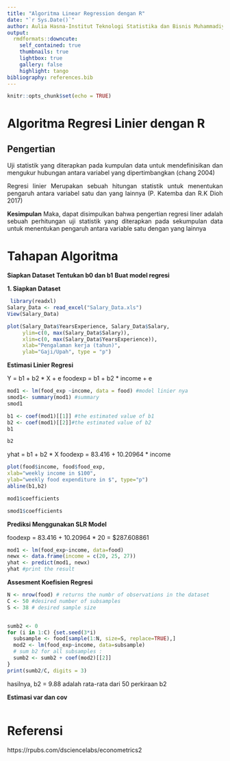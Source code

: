 ```yaml
---
title: "Algoritma Linear Regression dengan R"
date: "`r Sys.Date()`"
author: Aulia Hasna-Institut Teknologi Statistika dan Bisnis Muhammadiyah
output:
  rmdformats::downcute:
    self_contained: true
    thumbnails: true
    lightbox: true
    gallery: false
    highlight: tango
bibliography: references.bib
---
```


```{=html}
<style>
body{
text-align: justify}
</style>
```
```r
knitr::opts_chunk$set(echo = TRUE)
```

# Algoritma Regresi Linier dengan R
## Pengertian 
Uji statistik yang diterapkan pada kumpulan data untuk mendefinisikan dan mengukur hubungan antara variabel yang dipertimbangkan (chang 2004) 

Regresi linier Merupakan sebuah hitungan statistik untuk menentukan pengaruh antara variabel satu dan yang lainnya (P. Katemba dan R.K Dioh 2017)

**Kesimpulan**
Maka, dapat disimpulkan bahwa pengertian regresi liner adalah sebuah perhitungan uji statistik yang diterapkan pada sekumpulan data untuk menentukan pengaruh antara variable satu dengan yang lainnya

# Tahapan Algoritma
**Siapkan Dataset**
**Tentukan b0 dan b1**
**Buat model regresi**


**1. Siapkan Dataset** 
```r
 library(readxl)
Salary_Data <- read_excel("Salary_Data.xls")
View(Salary_Data)
```
```r
plot(Salary_Data$YearsExperience, Salary_Data$Salary,
     ylim=c(0, max(Salary_Data$Salary)),
     xlim=c(0, max(Salary_Data$YearsExperience)),
     xlab="Pengalaman kerja (tahun)",
     ylab="Gaji/Upah", type = "p")
```

**Estimasi Linier Regresi** 

Y = b1 + b2 * X + e
foodexp = b1 + b2 * income + e

```r
mod1 <- lm(food_exp ~income, data = food) #model linier nya 
smod1<- summary(mod1) #summary
smod1


```
```r
b1 <- coef(mod1)[[1]] #the estimated value of b1
b2 <- coef(mod1)[[2]]#the estimated value of b2
b1
```
```r
b2
```

yhat = b1 + b2 * X
foodexp = 83.416 + 10.20964 * income

```r
plot(food$income, food$food_exp,
xlab="weekly income in $100",
ylab="weekly food expenditure in $", type="p")
abline(b1,b2)
```

```r
mod1$coefficients
```
```r
smod1$coefficients
```
**Prediksi Menggunakan SLR Model**

foodexp = 83.416 + 10.20964 * 20
        = $287.608861
```r
mod1 <- lm(food_exp~income, data=food)
newx <- data.frame(income = c(20, 25, 27))
yhat <- predict(mod1, newx)
yhat #print the result
```
**Assesment Koefisien Regresi**
```r
N <- nrow(food) # returns the numbr of observations in the dataset
C <- 50 #desired number of subsamples
S <- 38 # desired sample size


sumb2 <- 0
for (i in 1:C) {set.seed(3*i)
  subsample <- food[sample(1:N, size=S, replace=TRUE),]
  mod2 <- lm(food_exp~income, data=subsample)
  # sum b2 for all subsamples :
  sumb2 <- sumb2 + coef(mod2)[[2]]
}
print(sumb2/C, digits = 3)
```
hasilnya, b2 = 9.88 adalah rata-rata dari 50 perkiraan b2

**Estimasi var dan cov**
```r

```


# Referensi
https://rpubs.com/dsciencelabs/econometrics2

